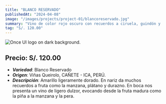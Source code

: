 ```yaml
---
title: "BLANCO RESERVADO"
publishedAt: "2024-04-08"
image: "/images/projects/project-01/blancoreservado.jpg"
summary: "Vino de color rojo oscuro con recuerdos a ciruela, guindón y frutos rojos ligeramente maduros."
tag: "S/. 120.00"
---
```


![Once UI logo on dark background.](/images/projects/project-01/blancoreservado.jpg)

## Precio: S/. 120.00

- ***Variedad***: Blanco Reservado
- ***Origen***: Viñas Queirolo, CAÑETE - ICA, PERÚ.
- ***Descripción***: Amarillo ligeramente dorado. En nariz da muchos recuerdos a fruta como la manzana, plátano y durazno. En boca nos presenta un vino de ligero dulzor, evocando desde la fruta madura como la piña a la manzana y la pera.